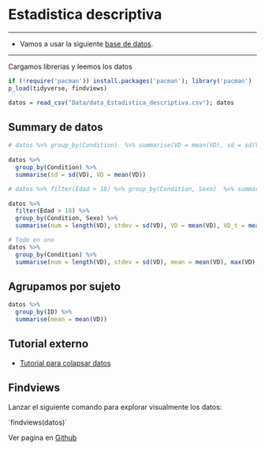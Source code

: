 # Estadistica descriptiva{#Estadistica_descriptiva}
***
* Vamos a usar la siguiente [base de datos](Data/data_Estadistica_descriptiva.csv).

***

Cargamos librerias y leemos los datos
```r
if (!require('pacman')) install.packages('pacman'); library('pacman')
p_load(tidyverse, findviews)

datos = read_csv("Data/data_Estadistica_descriptiva.csv"); datos

```

## Summary de datos
```r
# datos %>% group_by(Condition)  %>% summarise(VD = mean(VD), sd = sd(VD))
    
datos %>% 
  group_by(Condition) %>% 
  summarise(sd = sd(VD), VD = mean(VD))

# datos %>% filter(Edad > 18) %>% group_by(Condition, Sexo)  %>% summarise(VD = mean(VD), stdev = sd(VD), VD_t = mean(VD_t), num = length(VD))
    
datos %>% 
  filter(Edad > 18) %>%
  group_by(Condition, Sexo) %>%
  summarise(num = length(VD), stdev = sd(VD), VD = mean(VD), VD_t = mean(VD_t))

# Todo en uno
datos %>%
  group_by(Condition) %>%
  summarise(num = length(VD), stdev = sd(VD), mean = mean(VD), max(VD), min(VD))

```


## Agrupamos por sujeto
```r
datos %>%
  group_by(ID) %>%
  summarise(mean = mean(VD))

```


## Tutorial externo
* [Tutorial para colapsar datos](http://stanford.edu/~ejdemyr/r-tutorials/collapsing-data/)



## Findviews
Lanzar el siguiente comando para explorar visualmente los datos:

´findviews(datos)´

Ver pagina en [Github ](https://github.com/tsellam/findviews)
